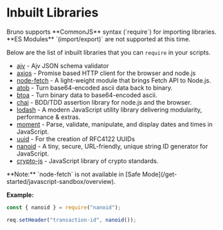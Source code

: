 
# Inbuilt Libraries

<Callout type="info">
Bruno supports **CommonJS** syntax (`require`) for importing libraries. **ES Modules** `(import/export)` are not supported at this time.
</Callout>

Below are the list of inbuilt libraries that you can `require`  in your scripts.

- [ajv](https://www.npmjs.com/package/ajv) - Ajv JSON schema validator
- [axios](https://www.npmjs.com/package/axios) - Promise based HTTP client for the browser and node.js
- [node-fetch](https://www.npmjs.com/package/node-fetch) - A light-weight module that brings Fetch API to Node.js.
- [atob](https://www.npmjs.com/package/atob) -  Turn base64-encoded ascii data back to binary.
- [btoa](https://www.npmjs.com/package/btoa) -  Turn binary data to base64-encoded ascii.
- [chai](https://www.npmjs.com/package/chai) -  BDD/TDD assertion library for node.js and the browser.
- [lodash](https://lodash.com) -  A modern JavaScript utility library delivering modularity, performance & extras.
- [moment](https://momentjs.com) -  Parse, validate, manipulate, and display dates and times in JavaScript.
- [uuid](https://www.npmjs.com/package/uuid) -  For the creation of RFC4122 UUIDs
- [nanoid](https://www.npmjs.com/package/nanoid) - A tiny, secure, URL-friendly, unique string ID generator for JavaScript.
- [crypto-js](https://www.npmjs.com/package/crypto-js) - JavaScript library of crypto standards.

<Callout type="warning">
**Note:** `node-fetch` is not available in [Safe Mode](/get-started/javascript-sandbox/overview).
</Callout>

**Example:**
```js
const { nanoid } = require("nanoid");

req.setHeader("transaction-id", nanoid());
```
